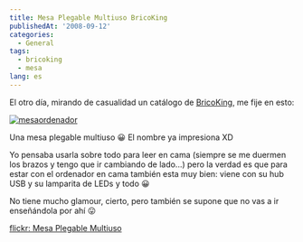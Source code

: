 ```yaml
---
title: Mesa Plegable Multiuso BricoKing
publishedAt: '2008-09-12'
categories:
  - General
tags:
  - bricoking
  - mesa
lang: es
---
```


El otro día, mirando de casualidad un catálogo de [BricoKing](http://www.bricoking.com), me fije en esto:

[![](/images/legacy/mesaordenador.jpg 'mesaordenador')](/images/legacy/mesaordenador.jpg)

Una mesa plegable multiuso 😀 El nombre ya impresiona XD

Yo pensaba usarla sobre todo para leer en cama (siempre se me duermen los brazos y tengo que ir cambiando de lado...) pero la verdad es que para estar con el ordenador en cama también esta muy bien: viene con su hub USB y su lamparita de LEDs y todo 😀

No tiene mucho glamour, cierto, pero también se supone que no vas a ir enseñándola por ahí 😛

[flickr: Mesa Plegable Multiuso](http://www.flickr.com/photos/ryck/sets/72157607223778584/)
